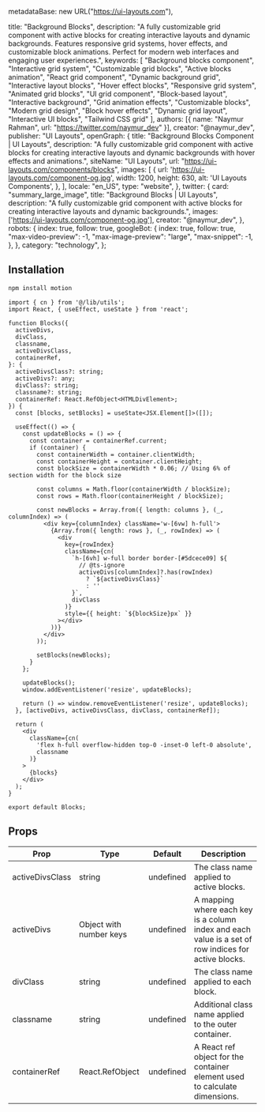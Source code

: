   metadataBase: new URL("https://ui-layouts.com"),

  title: "Background Blocks",
  description: "A fully customizable grid component with active blocks for creating interactive layouts and dynamic backgrounds. Features responsive grid systems, hover effects, and customizable block animations. Perfect for modern web interfaces and engaging user experiences.",
  keywords: [
    "Background blocks component",
    "Interactive grid system",
    "Customizable grid blocks",
    "Active blocks animation",
    "React grid component",
    "Dynamic background grid",
    "Interactive layout blocks",
    "Hover effect blocks",
    "Responsive grid system",
    "Animated grid blocks",
    "UI grid component",
    "Block-based layout",
    "Interactive background",
    "Grid animation effects",
    "Customizable blocks",
    "Modern grid design",
    "Block hover effects",
    "Dynamic grid layout",
    "Interactive UI blocks",
    "Tailwind CSS grid"
  ],
  authors: [{ name: "Naymur Rahman", url: "https://twitter.com/naymur_dev" }],
  creator: "@naymur_dev",
  publisher: "UI Layouts",
  openGraph: {
    title: "Background Blocks Component | UI Layouts",
    description: "A fully customizable grid component with active blocks for creating interactive layouts and dynamic backgrounds with hover effects and animations.",
    siteName: "UI Layouts",
    url: "https://ui-layouts.com/components/blocks",
    images: [
      {
        url: 'https://ui-layouts.com/component-og.jpg',
        width: 1200,
        height: 630,
        alt: 'UI Layouts Components',
      },
    ],
    locale: "en_US",
    type: "website",
  },
  twitter: {
    card: "summary_large_image",
    title: "Background Blocks | UI Layouts",
    description: "A fully customizable grid component with active blocks for creating interactive layouts and dynamic backgrounds.",
    images: ['https://ui-layouts.com/component-og.jpg'],
    creator: "@naymur_dev",
  },
  robots: {
    index: true,
    follow: true,
    googleBot: {
      index: true,
      follow: true,
      "max-video-preview": -1,
      "max-image-preview": "large",
      "max-snippet": -1,
    },
  },
  category: "technology",
};

<ComponentCodePreview name='bg-blocks-one' hasReTrigger isFitheight />

## Installation

```bash
npm install motion
```

```tsx beam.tsx
import { cn } from '@/lib/utils';
import React, { useEffect, useState } from 'react';

function Blocks({
  activeDivs,
  divClass,
  classname,
  activeDivsClass,
  containerRef,
}: {
  activeDivsClass?: string;
  activeDivs?: any;
  divClass?: string;
  classname?: string;
  containerRef: React.RefObject<HTMLDivElement>;
}) {
  const [blocks, setBlocks] = useState<JSX.Element[]>([]);

  useEffect(() => {
    const updateBlocks = () => {
      const container = containerRef.current;
      if (container) {
        const containerWidth = container.clientWidth;
        const containerHeight = container.clientHeight;
        const blockSize = containerWidth * 0.06; // Using 6% of section width for the block size

        const columns = Math.floor(containerWidth / blockSize);
        const rows = Math.floor(containerHeight / blockSize);

        const newBlocks = Array.from({ length: columns }, (_, columnIndex) => (
          <div key={columnIndex} className='w-[6vw] h-full'>
            {Array.from({ length: rows }, (_, rowIndex) => (
              <div
                key={rowIndex}
                className={cn(
                  `h-[6vh] w-full border border-[#5dcece09] ${
                    // @ts-ignore
                    activeDivs[columnIndex]?.has(rowIndex)
                      ? `${activeDivsClass}`
                      : ''
                  }`,
                  divClass
                )}
                style={{ height: `${blockSize}px` }}
              ></div>
            ))}
          </div>
        ));

        setBlocks(newBlocks);
      }
    };

    updateBlocks();
    window.addEventListener('resize', updateBlocks);

    return () => window.removeEventListener('resize', updateBlocks);
  }, [activeDivs, activeDivsClass, divClass, containerRef]);

  return (
    <div
      className={cn(
        'flex h-full overflow-hidden top-0 -inset-0 left-0 absolute',
        classname
      )}
    >
      {blocks}
    </div>
  );
}

export default Blocks;
```

## Props

| Prop            | Type                    | Default   | Description                                                                                          |
| --------------- | ----------------------- | --------- | ---------------------------------------------------------------------------------------------------- |
| activeDivsClass | string                  | undefined | The class name applied to active blocks.                                                             |
| activeDivs      | Object with number keys | undefined | A mapping where each key is a column index and each value is a set of row indices for active blocks. |
| divClass        | string                  | undefined | The class name applied to each block.                                                                |
| classname       | string                  | undefined | Additional class name applied to the outer container.                                                |
| containerRef    | React.RefObject         | undefined | A React ref object for the container element used to calculate dimensions.                           |
